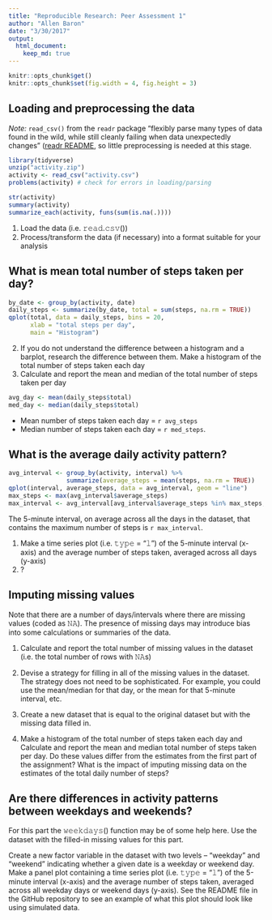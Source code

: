 ```yaml
---
title: "Reproducible Research: Peer Assessment 1"
author: "Allen Baron"
date: "3/30/2017"
output: 
  html_document:
    keep_md: true
---
```


``` r
knitr::opts_chunk$get()
knitr::opts_chunk$set(fig.width = 4, fig.height = 3)
```

## Loading and preprocessing the data
_Note:_ `read_csv()` from the `readr` package "flexibly parse many types of data found in the wild, while still cleanly failing when data unexpectedly changes"
([readr README](https://cran.r-project.org/web/packages/readr/README.html), so little preprocessing is needed at this stage.

```r
library(tidyverse)
unzip("activity.zip")
activity <- read_csv("activity.csv")
problems(activity) # check for errors in loading/parsing
```

``` r
str(activity)
summary(activity)
summarize_each(activity, funs(sum(is.na(.))))
```
1. Load the data (i.e. 𝚛𝚎𝚊𝚍.𝚌𝚜𝚟())
2. Process/transform the data (if necessary) into a format suitable for your analysis


## What is mean total number of steps taken per day?
``` r
by_date <- group_by(activity, date)
daily_steps <- summarize(by_date, total = sum(steps, na.rm = TRUE))
qplot(total, data = daily_steps, bins = 20,
      xlab = "total steps per day",
      main = "Histogram")
```
2. If you do not understand the difference between a histogram and a barplot, research the difference between them. Make a histogram of the total number of steps taken each day
3. Calculate and report the mean and median of the total number of steps taken per day

``` r
avg_day <- mean(daily_steps$total)
med_day <- median(daily_steps$total)
```

- Mean number of steps taken each day = `r avg_steps`
- Median number of steps taken each day = `r med_steps`.

## What is the average daily activity pattern?

``` r
avg_interval <- group_by(activity, interval) %>%
                summarize(average_steps = mean(steps, na.rm = TRUE))
qplot(interval, average_steps, data = avg_interval, geom = "line")
max_steps <- max(avg_interval$average_steps)
max_interval <- avg_interval[avg_interval$average_steps %in% max_steps, "interval"]
```

The 5-minute interval, on average across all the days in the dataset, that contains the maximum number of steps is `r max_interval`.

1. Make a time series plot (i.e. 𝚝𝚢𝚙𝚎 = "𝚕") of the 5-minute interval (x-axis) and the average number of steps taken, averaged across all days (y-axis)
2. ?


## Imputing missing values

Note that there are a number of days/intervals where there are missing values (coded as 𝙽𝙰). The presence of missing days may introduce bias into some calculations or summaries of the data.

1. Calculate and report the total number of missing values in the dataset (i.e. the total number of rows with 𝙽𝙰s)


2. Devise a strategy for filling in all of the missing values in the dataset. The strategy does not need to be sophisticated. For example, you could use the mean/median for that day, or the mean for that 5-minute interval, etc.
3. Create a new dataset that is equal to the original dataset but with the missing data filled in.
4. Make a histogram of the total number of steps taken each day and Calculate and report the mean and median total number of steps taken per day. Do these values differ from the estimates from the first part of the assignment? What is the impact of imputing missing data on the estimates of the total daily number of steps?

## Are there differences in activity patterns between weekdays and weekends?

For this part the 𝚠𝚎𝚎𝚔𝚍𝚊𝚢𝚜() function may be of some help here. Use the dataset with the filled-in missing values for this part.

Create a new factor variable in the dataset with two levels – “weekday” and “weekend” indicating whether a given date is a weekday or weekend day.
Make a panel plot containing a time series plot (i.e. 𝚝𝚢𝚙𝚎 = "𝚕") of the 5-minute interval (x-axis) and the average number of steps taken, averaged across all weekday days or weekend days (y-axis). See the README file in the GitHub repository to see an example of what this plot should look like using simulated data.
